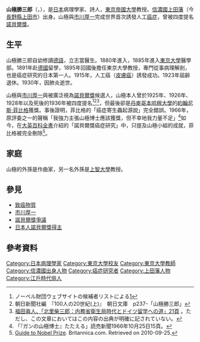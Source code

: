 {{Infobox scientist
|name              = 山極勝三郎
|image             = Yamagiwa.JPG
|birth_date        = 1863年4月10日
|birth_place       = 日本[[信濃國|信濃國]][[上田藩|上田藩]]（今[[長野縣|長野縣]][[上田市|上田市]]）
|death_date        = {{death_date_and_age|1930|3|2|1863|4|10|mf=y}}
|death_place       = [[大日本帝國|大日本帝國]][[東京都|東京都]]
|residence         = 
|citizenship       = 
|nationality       = {{JPN-EMP}}
|ethnicity         = 
|field             = 
|work_institutions = [[東京帝國大學|東京帝國大學]]
|alma_mater        = 東京帝國大學
|doctoral_advisor  = 
|doctoral_students = 
|known_for         = 世界首次人工誘發癌症
|influences        = 
|influenced        = 
|prizes            = [[日本學士院獎|日本學士院獎]]
|religion          = 
}}
'''山極勝三郎'''（{{jpn|j=山極 勝三郎|hg=やまぎわ かつさぶろう|rm=Yamagiwa Katsusaburō|f=h}}，{{bd|1863年|4月10日|1930年|3月2日}}），是[[日本|日本]]病理學家、詩人，[[東京帝國大學|東京帝國大學]]教授。[[信濃國|信濃國]][[上田藩|上田藩]]（今[[長野縣|長野縣]][[上田市|上田市]]）出身。山極與[[市川厚一|市川厚一]]完成世界首次誘發人工[[癌症|癌症]]，曾被四度提名[[諾貝爾獎|諾貝爾獎]]。

== 生平 ==

山極勝三郎自幼修讀[[德語|德語]]，立志當醫生。1880年進入{{link-ja|東京大学予備門|東京大学予備門}}，1885年進入[[東京大學|東京大學]]醫學部。1891年赴[[德國|德國]]留學，1895年回國後擔任東京大學教授，專門從事病理解剖，也是癌症研究的日本第一人。1915年，人工癌（[[皮膚癌|皮膚癌]]）誘發成功。1923年屆齡退休。1930年，因肺炎逝世。

山極與[[市川厚一|市川厚一]]與被廣泛視為[[諾貝爾獎|諾貝爾獎]]候選人，山極本人曾於1925年、1926年、1928年以及死後的1936年被四度提名<ref>ノーベル財団ウェブサイトの候補者リストによる[http://nobelprize.org/nobel_prizes/medicine/nomination/nomination.php?string=Katsusaburo+Yamagiwa&action=simplesearch&submit.x=12&submit.y=8]</ref><ref name="Yamagiwa1">朝日新聞社編　『100人の20世紀(上)』　朝日文庫　p237-「山極勝三郎」</ref><ref name="Yamagiwa2">[http://www.lang.nagoya-u.ac.jp/proj/genbunronshu/28-2/fukuda.pdf 福田眞人、「北里柴三郎：内務省衛生局時代とドイツ留学への道」21頁] {{Wayback|url=http://www.lang.nagoya-u.ac.jp/proj/genbunronshu/28-2/fukuda.pdf |date=20160304132316 }}。ただし、この文章においてはこの内容の出典が明確に記されていない。</ref>，但最後卻是[[丹麥|丹麥]][[哥本哈根大學|哥本哈根大學]]的[[約翰尼斯·菲比格|約翰尼斯·菲比格]]獲獎。事後證明，菲比格的「癌症寄生蟲起源說」完全錯誤。1966年，原評委之一的{{tsl|sv|Folke Henschen|}}聲稱「我強力主張山極博士應該獲獎，但不幸地我力量不足」<ref>「『ガンの山極博士』たたえる」読売新聞1966年10月25日15頁。</ref>如今，在[[大英百科全書|大英百科全書]]介紹的「諾貝爾獎癌症研究」中，只提及山極小組的成就，菲比格被完全刪除<ref>[https://web.archive.org/web/20120323104136/http://www.britannica.com/nobelprize/article-224787 Guide to Nobel Prize]. Britannica.com. Retrieved on 2010-09-25.</ref>。

== 家庭 ==

山極的外孫{{link-ja|別宮貞雄|別宮貞雄}}是作曲家，另一名外孫{{link-ja|別宮貞徳|別宮貞徳}}是[[上智大學|上智大學]]教授。

==參見==
*[[致癌物質|致癌物質]]
*[[市川厚一|市川厚一]]
*[[諾貝爾獎爭議|諾貝爾獎爭議]]
*[[日本人諾貝爾獎得主|日本人諾貝爾獎得主]]

==參考資料==
<references/>

{{normdaten}}
{{DEFAULTSORT:yamagiwa katsusaburou}}
[[Category:日本病理學家|Category:日本病理學家]]
[[Category:東京大學校友|Category:東京大學校友]]
[[Category:東京大學教師|Category:東京大學教師]]
[[Category:信濃國出身人物|Category:信濃國出身人物]]
[[Category:癌症研究者|Category:癌症研究者]]
[[Category:上田藩人物|Category:上田藩人物]]
[[Category:江戶時代俳人|Category:江戶時代俳人]]